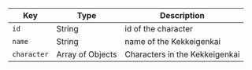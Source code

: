  Key | Type | Description 
 ---- | ---- | ----------- 
 `id` | String | id of the character 
 `name` | String | name of the Kekkeigenkai 
 `character` | Array of Objects | Characters in the Kekkeigenkai



